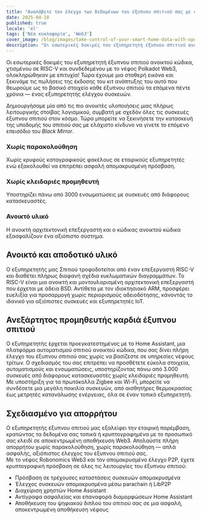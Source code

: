 ```yaml
---
title: "Αναλάβετε τον έλεγχο των δεδομένων του έξυπνου σπιτιού σας με εξυπηρετητή σπιτιού ανοικτού κώδικα σε επεξεργαστή RISC-V και σύνδεση Web3."
date: 2025-04-18
published: true
locale: 'el'
tags: ['Νέα κυκλοφορία', 'Web3']
cover_image: /blog/images/take-control-of-your-smart-home-data-with-open/cover.webp
description: "Οι εσωτερικές δοκιμές του εξυπηρετητή έξυπνου σπιτιού ανοικτού κώδικα, χτισμένου σε RISC-V και συνδεδεμένου με το νέφος Polkadot Web3, ολοκληρώθηκαν με επιτυχία! Τώρα έχουμε μια σταθερή εικόνα και ξεκινάμε τις πωλήσεις της έκδοσης του κιτ ανάπτυξης του αυτό που θεωρούμε ως το βασικό στοιχείο κάθε έξυπνου σπιτιού τα επόμενα πέντε χρόνια — ένας εξυπηρετητής ελέγχου συσκευών."
---  
```

  
Οι εσωτερικές δοκιμές του εξυπηρετητή έξυπνου σπιτιού ανοικτού κώδικα, χτισμένου σε RISC-V και συνδεδεμένου με το νέφος Polkadot Web3, ολοκληρώθηκαν με επιτυχία! Τώρα έχουμε μια σταθερή εικόνα και ξεκινάμε τις πωλήσεις της έκδοσης του κιτ ανάπτυξης του αυτό που θεωρούμε ως το βασικό στοιχείο κάθε έξυπνου σπιτιού τα επόμενα πέντε χρόνια — ένας εξυπηρετητής ελέγχου συσκευών.
   
Δημιουργήσαμε μία από τις πιο ανοικτές υλοποιήσεις μιας πλήρως λειτουργικής στοίβας λογισμικού, συμβατή με σχεδόν όλες τις συσκευές έξυπνου σπιτιού στον κόσμο. Τώρα μπορείτε να ξεκινήσετε την κατασκευή της υποδομής του σπιτιού σας με ελάχιστο κίνδυνο να γίνετε το επόμενο επεισόδιο του *Black Mirror*.
   
### Χωρίς παρακολούθηση   
Χωρίς κρυφούς καταγραφικούς φακέλους σε εταιρικούς εξυπηρετητές ενώ εξακολουθεί να επιτρέπει ασφαλή απομακρυσμένη πρόσβαση.   

### Χωρίς κλειδαριές προμηθευτή   
Υποστηρίζει πάνω από 3000 ενσωματώσεις με συσκευές από διάφορους κατασκευαστές.   

### Ανοικτό υλικό   
Η ανοικτή αρχιτεκτονική επεξεργαστή και ο κώδικας ανοικτού κώδικα εξασφαλίζουν ένα αξιόπιστο σύστημα.   

## Ανοικτό και αποδοτικό υλικό   
Ο εξυπηρετητής μας Σπιτιού τροφοδοτείται από έναν επεξεργαστή RISC-V και διαθέτει πλήρως διαφανή σχέδια κυκλωματικών διαγραμμάτων. Το RISC-V είναι μια ανοικτή και μοντουλαρισμένη αρχιτεκτονική επεξεργαστή που έρχεται με άδεια BSD. Αντίθετα με τον ιδιοκτησιακό ARM, προσφέρει ευελιξία για προσαρμογή χωρίς περιορισμούς αδειοδότησης, κάνοντάς το ιδανικό για αξιόπιστες συσκευές και εξυπηρετητές IoT.   

## Ανεξάρτητος προμηθευτής καρδιά έξυπνου σπιτιού   
Ο εξυπηρετητής έρχεται προεγκατεστημένος με το Home Assistant, μια πλατφόρμα αυτοματισμού σπιτιού ανοικτού κώδικα, που σας δίνει πλήρη έλεγχο του έξυπνου σπιτιού σας χωρίς να βασίζεστε σε υπηρεσίες νέφους τρίτων. Ο σχεδιασμός του σας επιτρέπει να προσθέτετε εύκολα στοιχεία, αυτοματισμούς και ενσωματώσεις, υποστηρίζοντας πάνω από 3.000 συσκευές από διάφορους κατασκευαστές χωρίς κλειδαριές προμηθευτή. Με υποστήριξη για τα πρωτόκολλα Zigbee και Wi-Fi, μπορείτε να συνδέσετε μια μεγάλη ποικιλία συσκευών, από αισθητήρες θερμοκρασίας έως μετρητές κατανάλωσης ενέργειας, όλα σε έναν τοπικό εξυπηρετητή.  

## Σχεδιασμένο για απορρήτου   
Ο εξυπηρετητής έξυπνου σπιτιού μας εξαλείφει την εταιρική παρέμβαση, κρατώντας τα δεδομένα σας τοπικά ή κρυπτογραφημένα με το προσωπικό σας κλειδί σε αποκεντρωμένη αποθήκευση Web3. Απολαύστε πλήρη απορρήτου χωρίς παρακολούθηση, χωρίς παρακολούθηση — απλά ασφαλής, αξιόπιστος έλεγχος του έξυπνου σπιτιού σας.   
Με το νέφος Robonomics Web3 και τον απομακρυσμένο έλεγχο P2P, έχετε κρυπτογραφική πρόσβαση σε όλες τις λειτουργίες του έξυπνου σπιτιού:   

- Πρόσβαση σε τρέχουσες καταστάσεις συσκευών απομακρυσμένα   
- Έλεγχος συσκευών απομακρυσμένα μέσω parachain ή LibP2P   
- Διαχείριση χρηστών Home Assistant   
- Αντίγραφα ασφαλείας και επαναφορά διαμορφώσεων Home Assistant   
- Αποθήκευση του ψηφιακού διπλού του σπιτιού σας σε μια ασφαλή, αποκεντρωμένη αποθήκευση νέφους  